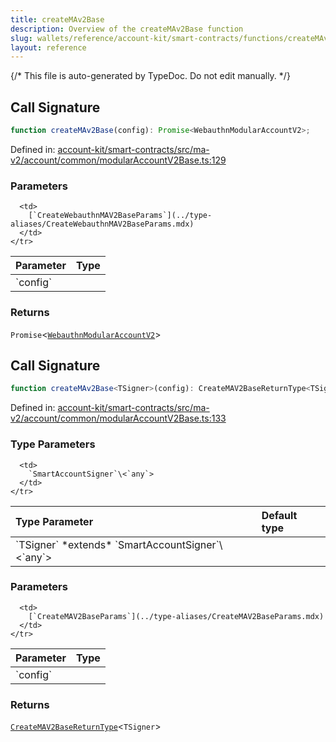 ```yaml
---
title: createMAv2Base
description: Overview of the createMAv2Base function
slug: wallets/reference/account-kit/smart-contracts/functions/createMAv2Base
layout: reference
---
```


{/* This file is auto-generated by TypeDoc. Do not edit manually. */}

## Call Signature

```ts
function createMAv2Base(config): Promise<WebauthnModularAccountV2>;
```

Defined in: [account-kit/smart-contracts/src/ma-v2/account/common/modularAccountV2Base.ts:129](https://github.com/alchemyplatform/aa-sdk/blob/c1a84188d03473acac2fdb49fb7cd7fdba73169b/account-kit/smart-contracts/src/ma-v2/account/common/modularAccountV2Base.ts#L129)

### Parameters

<table>
  <thead>
    <tr>
      <th align="left">Parameter</th>
      <th align="left">Type</th>
    </tr>
  </thead>

  <tbody>
    <tr>
      <td>
        `config`
      </td>

      <td>
        [`CreateWebauthnMAV2BaseParams`](../type-aliases/CreateWebauthnMAV2BaseParams.mdx)
      </td>
    </tr>

  </tbody>
</table>

### Returns

`Promise`\<[`WebauthnModularAccountV2`](../type-aliases/WebauthnModularAccountV2.mdx)>

## Call Signature

```ts
function createMAv2Base<TSigner>(config): CreateMAV2BaseReturnType<TSigner>;
```

Defined in: [account-kit/smart-contracts/src/ma-v2/account/common/modularAccountV2Base.ts:133](https://github.com/alchemyplatform/aa-sdk/blob/c1a84188d03473acac2fdb49fb7cd7fdba73169b/account-kit/smart-contracts/src/ma-v2/account/common/modularAccountV2Base.ts#L133)

### Type Parameters

<table>
  <thead>
    <tr>
      <th align="left">Type Parameter</th>
      <th align="left">Default type</th>
    </tr>
  </thead>

  <tbody>
    <tr>
      <td>
        `TSigner` *extends* `SmartAccountSigner`\<`any`>
      </td>

      <td>
        `SmartAccountSigner`\<`any`>
      </td>
    </tr>

  </tbody>
</table>

### Parameters

<table>
  <thead>
    <tr>
      <th align="left">Parameter</th>
      <th align="left">Type</th>
    </tr>
  </thead>

  <tbody>
    <tr>
      <td>
        `config`
      </td>

      <td>
        [`CreateMAV2BaseParams`](../type-aliases/CreateMAV2BaseParams.mdx)
      </td>
    </tr>

  </tbody>
</table>

### Returns

[`CreateMAV2BaseReturnType`](../type-aliases/CreateMAV2BaseReturnType.mdx)\<`TSigner`>
